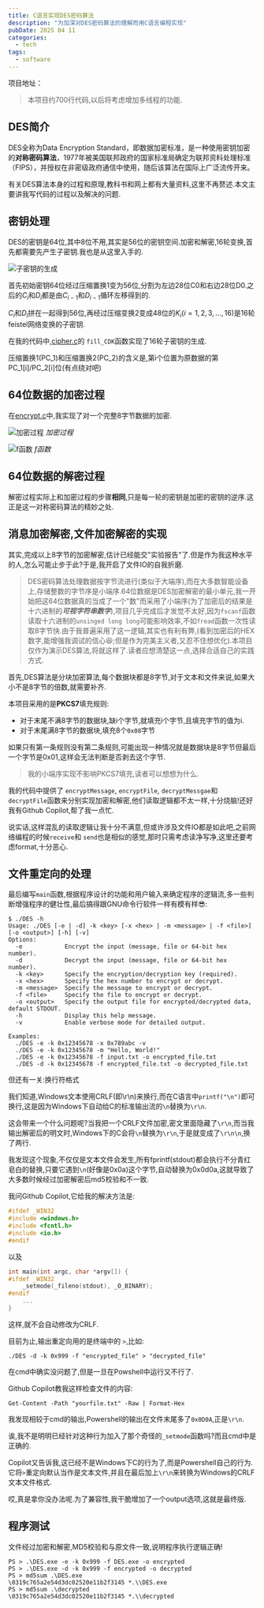 ```yaml
---
title: C语言实现DES密码算法
description: "为加深对DES密码算法的理解而用C语言编程实现"
pubDate: 2025 04 11 
categories: 
  - tech
tags:
  - software
---
```



项目地址：
<ProjectCard 
  title="DES密码算法" 
  desc="DES密码算法的C语言实现"
  url="https://github.com/PrekrasnoyeDalekov/DES" 
  badge="C"
  />

> 本项目约700行代码,以后将考虑增加多线程的功能.

## DES简介

DES全称为Data Encryption  Standard，即数据加密标准，是一种使用密钥加密的**对称密码算法**，1977年被美国联邦政府的国家标准局确定为联邦资料处理标准（FIPS），并授权在非密级政府通信中使用，随后该算法在国际上广泛流传开来。

有关DES算法本身的过程和原理,教科书和网上都有大量资料,这里不再赘述.本文主要讲我写代码的过程以及解决的问题.

## 密钥处理

DES的密钥是64位,其中8位不用,其实是56位的密钥空间.加密和解密,16轮变换,首先都需要先产生子密钥.我也是从这里入手的.

![子密钥的生成](attachments/C语言实现DES密码算法-子密钥的生成.png)

首先初始密钥64位经过压缩置换1变为56位,分割为左边28位C0和右边28位D0.之后的$C_{i}$和$D_{i}$都是由$C_{i-1}$和$D_{i-1}$循环左移得到的.

$C_{i}$和$D_{i}$拼在一起得到56位,再经过压缩变换2变成48位的$K_{i}(i=1,2,3,\dots,16)$是16轮feistel网络变换的子密钥.

在我的代码中,[cipher.c](https://github.com/PrekrasnoyeDalekov/DES/blob/main/cipherkey.c)的 `fill_CDK`函数实现了16轮子密钥的生成.

压缩置换1(PC_1)和压缩置换2(PC_2)的含义是,第i个位置为原数据的第PC_1[i]/PC_2[i]位(有点绕对吧)

## 64位数据的加密过程

在[encrypt.c](https://github.com/PrekrasnoyeDalekov/DES/blob/main/encrypt.c)中,我实现了对一个完整8字节数据的加密.

![加密过程](attachments/C语言实现DES密码算法-加密过程.png)
*加密过程*

![f函数](attachments/C语言实现DES密码算法-f函数.png)
*f函数*




## 64位数据的解密过程

解密过程实际上和加密过程的步骤**相同**,只是每一轮的密钥是加密的密钥的逆序.这正是这一对称密码算法的精妙之处.

## 消息加密解密,文件加密解密的实现

其实,完成以上8字节的加密解密,估计已经能交"实验报告"了.但是作为我这种水平的人,怎么可能止步于此?于是,我开启了文件IO的自我折磨.


> DES密码算法处理数据按字节流进行(类似于大端序),而在大多数智能设备上,存储整数的字节序是小端序.64位数据是DES加密解密的最小单元,我一开始把这64位数据真的当成了一个"数"而采用了小端序(为了加密后的结果是十六进制的***可视字符串数字***),项目几乎完成后才发觉不太好,因为`fscanf`函数读取十六进制的`unsinged long long`可能影响效率,不如`fread`函数一次性读取8字节快.由于我普遍采用了这一逻辑,其实也有利有弊,(看到加密后的HEX数字,能增强我调试的信心😆;但是作为完美主义者,又忍不住想优化).本项目仅作为演示DES算法,将就这样了.读者应想清楚这一点,选择合适自己的实践方式.

首先,DES算法是分块加密算法,每个数据块都是8字节,对于文本和文件来说,如果大小不是8字节的倍数,就需要补齐.

本项目采用的是**PKCS7**填充规则:
- 对于末尾不满8字节的数据块,缺i个字节,就填充i个字节,且填充字节的值为i.
- 对于末尾满8字节的数据块,填充8个`0x08`字节

如果只有第一条规则没有第二条规则,可能出现一种情况就是数据块是8字节但最后一个字节是0x01,这样会无法判断是否剥去这个字节.

> 我的小端序实现不影响PKCS7填充,读者可以想想为什么.

我的代码中提供了
`encryptMessage`, `encryptFile`, `decryptMessgae`和 `decryptFile`函数来分别实现加密和解密,他们读取逻辑都不太一样,十分烧脑!还好我有Github Copilot,帮了我一点忙.

说实话,这样混乱的读取逻辑让我十分不满意,但或许涉及文件IO都是如此吧,之前网络编程的时候`receive`和 `send`也是相似的感觉,那时只需考虑读净写净,这里还要考虑format,十分恶心.

## 文件重定向的处理

最后编写`main`函数,根据程序设计的功能和用户输入来确定程序的逻辑流,多一些判断增强程序的健壮性,最后搞得跟GNU命令行软件一样有模有样😎:

```shell
$ ./DES -h
Usage: ./DES [-e | -d] -k <key> [-x <hex> | -m <message> | -f <file>] [-o <output>] [-h] [-v]
Options:
  -e            Encrypt the input (message, file or 64-bit hex number).
  -d            Decrypt the input (message, file or 64-bit hex number).
  -k <key>      Specify the encryption/decryption key (required).      
  -x <hex>      Specify the hex number to encrypt or decrypt.
  -m <message>  Specify the message to encrypt or decrypt.
  -f <file>     Specify the file to encrypt or decrypt.
  -o <output>   Specify the output file for encrypted/decrypted data, default STDOUT.
  -h            Display this help message.
  -v            Enable verbose mode for detailed output.

Examples:
  ./DES -e -k 0x12345678 -x 0x789abc -v
  ./DES -e -k 0x12345678 -m "Hello, World!"
  ./DES -e -k 0x12345678 -f input.txt -o encrypted_file.txt
  ./DES -d -k 0x12345678 -f encrypted_file.txt -o decrypted_file.txt   
```

但还有一关:换行符格式

我们知道,Windows文本使用CRLF(即\r\n)来换行,而在C语言中`printf("\n")`即可换行,这是因为Windows下自动给C的标准输出流的`\n`替换为`\r\n`.

这会带来一个什么问题呢?当我把一个CRLF文件加密,密文里面隐藏了`\r\n`,而当我输出解密后的明文时,Windows下的C会将`\n`替换为`\r\n`,于是就变成了`\r\n\n`,换了两行.

我发现这个现象,不仅仅是文本文件会发生,所有fprintf(stdout)都会执行不分青红皂白的替换,只要它遇到`\n`(好像是0x0a)这个字节,自动替换为0x0d0a,这就导致了大多数时候经过加密解密后md5校验和不一致.

我问Github Copilot,它给我的解决方法是:

```c
#ifdef _WIN32
#include <windows.h>
#include <fcntl.h>
#include <io.h>
#endif
```

以及

```c
int main(int argc, char *argv[]) {
#ifdef _WIN32
	_setmode(_fileno(stdout), _O_BINARY);
#endif
	...
}
```

这样,就不会自动修改为CRLF.

目前为止,输出重定向用的是终端中的 `>`,比如:
```shell
./DES -d -k 0x999 -f "encrypted_file" > "decrypted_file"
```
在cmd中确实没问题了,但是一旦在Powshell中运行又不行了.

Github Copilot教我这样检查文件的内容:
```shell
Get-Content -Path "yourfile.txt" -Raw | Format-Hex
```
我发现相较于cmd的输出,Powershell的输出在文件末尾多了`0x0D0A`,正是`\r\n`.

诶,我不是明明已经针对这种行为加入了那个奇怪的`_setmode`函数吗?而且cmd中是正确的.

Copilot又告诉我,这已经不是Windows下C的行为了,而是Powershell自己的行为.它将`>`重定向默认当作是文本文件,并且在最后加上`\r\n`来转换为Windows的CRLF文本文件格式.

哎,真是拿你没办法呢.为了兼容性,我干脆增加了一个output选项,这就是最终版.

## 程序测试

文件经过加密和解密,MD5校验和与原文件一致,说明程序执行逻辑正确!

```shell
PS > .\DES.exe -e -k 0x999 -f DES.exe -o encrypted
PS > .\DES.exe -d -k 0x999 -f encrypted -o decrypted
PS > md5sum .\DES.exe
\0319c765a2e54d3dc02520e11b2f3145 *.\\DES.exe
PS > md5sum .\decrypted
\0319c765a2e54d3dc02520e11b2f3145 *.\\decrypted
```